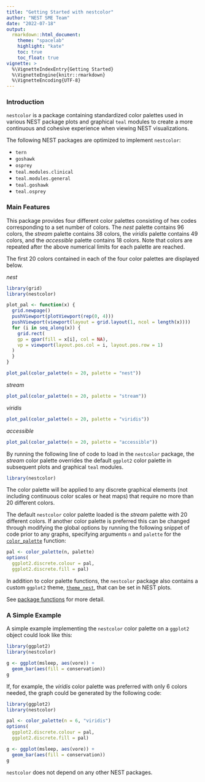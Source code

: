 ```yaml
---
title: "Getting Started with nestcolor"
author: "NEST SME Team"
date: "2022-07-18"
output:
  rmarkdown::html_document:
    theme: "spacelab"
    highlight: "kate"
    toc: true
    toc_float: true
vignette: >
  %\VignetteIndexEntry{Getting Started}
  %\VignetteEngine{knitr::rmarkdown}
  %\VignetteEncoding{UTF-8}
---
```


### Introduction

`nestcolor` is a package containing standardized color palettes used in various NEST package plots and graphical `teal` modules to create a more continuous and cohesive experience when viewing NEST visualizations.

The following NEST packages are optimized to implement `nestcolor`:

- `tern`
- `goshawk`
- `osprey`
- `teal.modules.clinical`
- `teal.modules.general`
- `teal.goshawk`
- `teal.osprey`

### Main Features

This package provides four different color palettes consisting of hex codes corresponding to a set number of colors. The *nest* palette contains 96 colors, the *stream* palette contains 38 colors, the *viridis* palette contains 49 colors, and the *accessible* palette contains 18 colors. Note that colors are repeated after the above numerical limits for each palette are reached.

The first 20 colors contained in each of the four color palettes are displayed below. 

*nest*

```r
library(grid)
library(nestcolor)

plot_pal <- function(x) {
  grid.newpage()
  pushViewport(plotViewport(rep(0, 4)))
  pushViewport(viewport(layout = grid.layout(1, ncol = length(x))))
  for (i in seq_along(x)) {
    grid.rect(
    gp = gpar(fill = x[i], col = NA),
    vp = viewport(layout.pos.col = i, layout.pos.row = 1)
  )
  }
}

plot_pal(color_palette(n = 20, palette = "nest"))
```

*stream*

```r
plot_pal(color_palette(n = 20, palette = "stream"))
```

*viridis*

```r
plot_pal(color_palette(n = 20, palette = "viridis"))
```

*accessible*

```r
plot_pal(color_palette(n = 20, palette = "accessible"))
```

By running the following line of code to load in the `nestcolor` package, the *stream* color palette overrides the default `ggplot2` color palette in subsequent plots and graphical `teal` modules. 


```r
library(nestcolor)
```

The color palette will be applied to any discrete graphical elements (not including continuous color scales or heat maps) that require no more than 20 different colors.

The default `nestcolor` color palette loaded is the *stream* palette with 20 different colors. If another color palette is preferred this can be changed through modifying the global options by running the following snippet of code prior to any graphs, specifying arguments `n` and `palette` for the [`color_palette`](https://insightsengineering.github.io/nestcolor/main/reference/color_palette.html) function:

```r
pal <- color_palette(n, palette)
options(
  ggplot2.discrete.colour = pal,
  ggplot2.discrete.fill = pal)
```

In addition to color palette functions, the `nestcolor` package also contains a custom `ggplot2` theme, [`theme_nest`](https://insightsengineering.github.io/nestcolor/main/reference/theme_nest.html), that can be set in NEST plots.

See [package functions](https://insightsengineering.github.io/nestcolor/reference/index.html) for more detail.

### A Simple Example

A simple example implementing the `nestcolor` color palette on a `ggplot2` object could look like this:

```r
library(ggplot2)
library(nestcolor)

g <- ggplot(msleep, aes(vore)) +
  geom_bar(aes(fill = conservation))
g
```

If, for example, the *viridis* color palette was preferred with only 6 colors needed, the graph could be generated by the following code:

```r
library(ggplot2)
library(nestcolor)

pal <- color_palette(n = 6, "viridis")
options(
  ggplot2.discrete.colour = pal,
  ggplot2.discrete.fill = pal)

g <- ggplot(msleep, aes(vore)) +
  geom_bar(aes(fill = conservation))
g
```

`nestcolor` does not depend on any other NEST packages.
